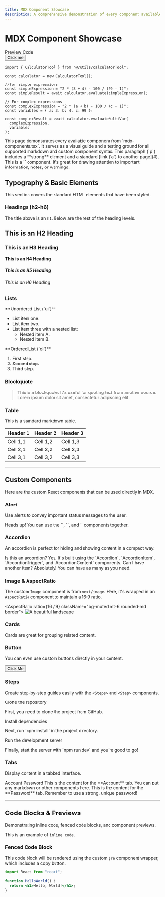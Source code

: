 ```yaml
---
title: MDX Component Showcase
description: A comprehensive demonstration of every component available in the MDX renderer.
---
```



# MDX Component Showcase

<Tabs defaultValue="preview">

<TabsList>
  <TabsTrigger value="preview">Preview</TabsTrigger>
  <TabsTrigger value="code">Code</TabsTrigger>
</TabsList>

<TabsContent value="preview">
  <ComponentPreviewTemp>
    <div className="flex justify-center items-center">
      <Button>Click me </Button>
    </div>
  </ComponentPreviewTemp>
</TabsContent>

<TabsContent value="code">

<CodeBlockWrapper>

```tsx showLineNumbers {3-16}
import { CalculatorTool } from "@/utils/calculatorTool";

const calculator = new CalculatorTool();

//for simple expressions
const simpleExpression = "2 * (3 + 4) - 100 / (99 - 1)";
const simpleResult = await calculator.evaluate(simpleExpression);

// For complex expressions
const complexExpression = "2 * (a + b) - 100 / (c - 1)";
const variables = { a: 3, b: 4, c: 99 };

const complexResult = await calculator.evaluateMultiVar(
  complexExpression,
  variables
);
```

</CodeBlockWrapper>

</TabsContent>

</Tabs>
This page demonstrates every available component from `mdx-components.tsx`. It serves as a visual guide and a testing ground for all supported markdown and custom component syntax. This paragraph (`p`) includes a **strong** element and a standard [link (`a`) to another page](#).

<Callout>
  This is a `<Callout>` component. It's great for drawing attention to important information, notes, or warnings.
</Callout>

## Typography & Basic Elements

This section covers the standard HTML elements that have been styled.

### Headings (h2-h6)

The title above is an `h1`. Below are the rest of the heading levels.

## This is an H2 Heading

### This is an H3 Heading

#### This is an H4 Heading

##### This is an H5 Heading

<h6>This is an H6 Heading</h6>

### Lists

<div className="grid md:grid-cols-2 gap-8">
  <div>
    **Unordered List (`ul`)**
    <ul>
      <li>List item one.</li>
      <li>List item two.</li>
      <li>
        List item three with a nested list:
        <ul>
          <li>Nested item A.</li>
          <li>Nested item B.</li>
        </ul>
      </li>
    </ul>
  </div>
  <div>
    **Ordered List (`ol`)**
    <ol>
      <li>First step.</li>
      <li>Second step.</li>
      <li>Third step.</li>
    </ol>
  </div>
</div>

### Blockquote

> This is a blockquote. It's useful for quoting text from another source. Lorem ipsum dolor sit amet, consectetur adipiscing elit.

### Table

This is a standard markdown table.

| Header 1 | Header 2 | Header 3 |
| -------- | -------- | -------- |
| Cell 1,1 | Cell 1,2 | Cell 1,3 |
| Cell 2,1 | Cell 2,2 | Cell 2,3 |
| Cell 3,1 | Cell 3,2 | Cell 3,3 |

---

## Custom Components

Here are the custom React components that can be used directly in MDX.

### Alert

Use alerts to convey important status messages to the user.

<Alert>
  <Terminal className="h-4 w-4" />
  <AlertTitle>Heads up!</AlertTitle>
  <AlertDescription>
    You can use the `<Alert>`, `<AlertTitle>`, and `<AlertDescription>` components together.
  </AlertDescription>
</Alert>

### Accordion

An accordion is perfect for hiding and showing content in a compact way.

<Accordion type="single" collapsible>
  <AccordionItem value="item-1">
    <AccordionTrigger>Is this an accordion?</AccordionTrigger>
    <AccordionContent>
      Yes. It's built using the `Accordion`, `AccordionItem`,
      `AccordionTrigger`, and `AccordionContent` components.
    </AccordionContent>
  </AccordionItem>
  <AccordionItem value="item-2">
    <AccordionTrigger>Can I have another item?</AccordionTrigger>
    <AccordionContent>
      Absolutely! You can have as many as you need.
    </AccordionContent>
  </AccordionItem>
</Accordion>

### Image & AspectRatio

The custom `Image` component is from `next/image`. Here, it's wrapped in an `AspectRatio` component to maintain a 16:9 ratio.

<AspectRatio ratio={16 / 9} className="bg-muted mt-6 rounded-md border">
  <Image
    src="https://images.unsplash.com/photo-1588345921523-c2dcdb7f1dcd?w=800&dpr=2&q=80"
    alt="A beautiful landscape"
    fill
    className="rounded-md object-cover"
  />
</AspectRatio>

### Cards

Cards are great for grouping related content.

### Button

You can even use custom buttons directly in your content.

<Button>Click Me</Button>

### Steps

Create step-by-step guides easily with the `<Steps>` and `<Step>` components.

<Steps>
  <Step>Clone the repository</Step>
  <p>First, you need to clone the project from GitHub.</p>
  <Step>Install dependencies</Step>
  <p>Next, run `npm install` in the project directory.</p>
  <Step>Run the development server</Step>
  <p>Finally, start the server with `npm run dev` and you're good to go!</p>
</Steps>

### Tabs

Display content in a tabbed interface.

<Tabs defaultValue="account" className="w-full">
  <TabsList>
    <TabsTrigger value="account">Account</TabsTrigger>
    <TabsTrigger value="password">Password</TabsTrigger>
  </TabsList>
  <TabsContent value="account">
    This is the content for the **Account** tab. You can put any markdown or
    other components here.
  </TabsContent>
  <TabsContent value="password">
    This is the content for the **Password** tab.
    <Alert className="mt-4">
      <AlertDescription>
        Remember to use a strong, unique password!
      </AlertDescription>
    </Alert>
  </TabsContent>
</Tabs>

---

## Code Blocks & Previews

Demonstrating inline code, fenced code blocks, and component previews.

This is an example of `inline code`.

### Fenced Code Block

This code block will be rendered using the custom `pre` component wrapper, which includes a copy button.

```jsx
import React from "react";

function HelloWorld() {
  return <h1>Hello, World!</h1>;
}
```
